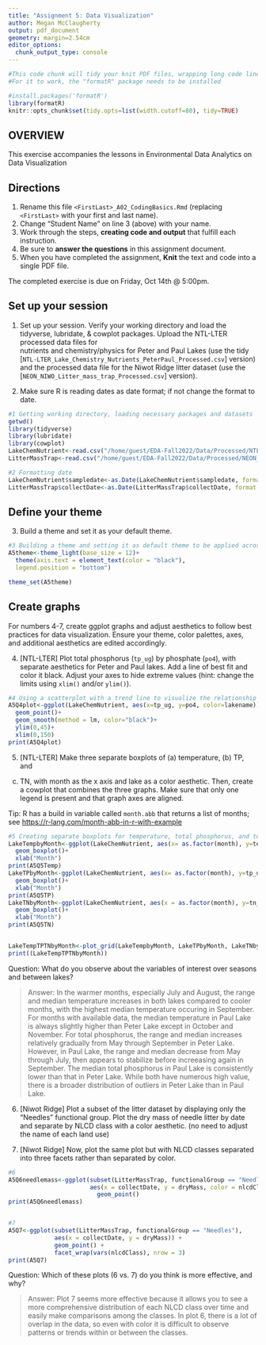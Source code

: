 ```yaml
---
title: "Assignment 5: Data Visualization"
author: Megan McClaugherty
output: pdf_document
geometry: margin=2.54cm
editor_options: 
  chunk_output_type: console
---
```


```r
#This code chunk will tidy your knit PDF files, wrapping long code lines
#For it to work, the "formatR" package needs to be installed

#install.packages('formatR')
library(formatR)
knitr::opts_chunk$set(tidy.opts=list(width.cutoff=80), tidy=TRUE)
```

## OVERVIEW

This exercise accompanies the lessons in Environmental Data Analytics on Data Visualization 

## Directions
1. Rename this file `<FirstLast>_A02_CodingBasics.Rmd` (replacing `<FirstLast>` with your first and last name).
2. Change "Student Name" on line 3 (above) with your name.
3. Work through the steps, **creating code and output** that fulfill each instruction.
4. Be sure to **answer the questions** in this assignment document.
5. When you have completed the assignment, **Knit** the text and code into a single PDF file.

The completed exercise is due on Friday, Oct 14th @ 5:00pm.



## Set up your session 
1. Set up your session. Verify your working directory and load the tidyverse, 
lubridate, & cowplot packages. Upload the NTL-LTER processed data files for  
nutrients and chemistry/physics for Peter and Paul Lakes (use the tidy 
[`NTL-LTER_Lake_Chemistry_Nutrients_PeterPaul_Processed.csv`] version) and 
the processed data file for the Niwot Ridge litter dataset (use the
[`NEON_NIWO_Litter_mass_trap_Processed.csv`] version). 

2. Make sure R is reading dates as date format; if not change the format to date.

```r
#1 Getting working directory, loading necessary packages and datasets
getwd()
library(tidyverse)
library(lubridate)
library(cowplot)
LakeChemNutrient<-read.csv("/home/guest/EDA-Fall2022/Data/Processed/NTL-LTER_Lake_Chemistry_Nutrients_PeterPaul_Processed.csv", stringsAsFactors = TRUE)
LitterMassTrap<-read.csv("/home/guest/EDA-Fall2022/Data/Processed/NEON_NIWO_Litter_mass_trap_Processed.csv", stringsAsFactors = TRUE)

#2 Formatting date
LakeChemNutrient$sampledate<-as.Date(LakeChemNutrient$sampledate, format = "%Y-%m-%d")
LitterMassTrap$collectDate<-as.Date(LitterMassTrap$collectDate, format = "%Y-%m-%d")

```
## Define your theme
3. Build a theme and set it as your default theme.

```r
#3 Building a theme and setting it as default theme to be applied across all plots
A5theme<-theme_light(base_size = 12)+
  theme(axis.text = element_text(color = "black"),
  legend.position = "bottom")

theme_set(A5theme)

```

## Create graphs
For numbers 4-7, create ggplot graphs and adjust aesthetics to follow best 
practices for data visualization. Ensure your theme, color palettes, axes, 
and additional aesthetics are edited accordingly.

4. [NTL-LTER] Plot total phosphorus (`tp_ug`) by phosphate (`po4`), with 
separate aesthetics for Peter and Paul lakes. Add a line of best fit and 
color it black. Adjust your axes to hide extreme values (hint: change the 
limits using `xlim()` and/or `ylim()`).

```r
#4 Using a scatterplot with a trend line to visualize the relationship between total phosphorus and phosphate concentrations, using different colors for the two lakes. Adjusted y-axis to remove an outlier.
A5Q4plot<-ggplot(LakeChemNutrient, aes(x=tp_ug, y=po4, color=lakename))+
  geom_point()+
  geom_smooth(method = lm, color="black")+
  ylim(0,45)+
  xlim(0,150)
print(A5Q4plot)
```


5. [NTL-LTER] Make three separate boxplots of (a) temperature, (b) TP, and 
(c) TN, with month as the x axis and lake as a color aesthetic. Then, create 
a cowplot that combines the three graphs. Make sure that only one legend is 
present and that graph axes are aligned. 

Tip: R has a build in variable called `month.abb` that returns a list of months;
see <https://r-lang.com/month-abb-in-r-with-example>

```r
#5 Creating separate boxplots for temperature, total phosphorus, and total nitrogen by month for each lake.
LakeTempbyMonth<-ggplot(LakeChemNutrient, aes(x= as.factor(month), y=temperature_C, color = lakename))+
  geom_boxplot()+
  xlab("Month")
print(A5Q5Temp)
LakeTPbyMonth<-ggplot(LakeChemNutrient, aes(x= as.factor(month), y=tp_ug, color = lakename))+
  geom_boxplot()+
  xlab("Month")
print(A5Q5TP)
LakeTNbyMonth<-ggplot(LakeChemNutrient, aes(x = as.factor(month), y=tn_ug, color = lakename))+
  geom_boxplot()+
  xlab("Month")
print(A5Q5TN)


LakeTempTPTNbyMonth<-plot_grid(LakeTempbyMonth, LakeTPbyMonth, LakeTNbyMonth, nrow = 3, align = 'h', rel_heights = c(3, 3, 3))
print((LakeTempTPTNbyMonth))

```

Question: What do you observe about the variables of interest over seasons 
and between lakes? 

> Answer: In the warmer months, especially July and August, the range and median temperature increases in both lakes compared to cooler months, with the highest median temperature occuring in September. For months with available data, the median temperature in Paul Lake is always slightly higher than Peter Lake except in October and November. For total phosphorus, the range and median increases relatively gradually from May through September in Peter Lake. However, in Paul Lake, the range and median decrease from May through July, then appears to stabilize before increeasing again in September. The median total phosphorus in Paul Lake is consistently lower than that in Peter Lake. While both have numerous high value, there is a broader distribution of outliers in Peter Lake than in Paul Lake. 

6. [Niwot Ridge] Plot a subset of the litter dataset by displaying only the 
"Needles" functional group. Plot the dry mass of needle litter by date and 
separate by NLCD class with a color aesthetic. (no need to adjust the name 
of each land use)

7. [Niwot Ridge] Now, plot the same plot but with NLCD classes separated into 
three facets rather than separated by color. 

```r
#6 
A5Q6needlemass<-ggplot(subset(LitterMassTrap, functionalGroup == "Needles"),
                       aes(x = collectDate, y = dryMass, color = nlcdClass))+
                         geom_point()
print(A5Q6needlemass)


#7
A5Q7<-ggplot(subset(LitterMassTrap, functionalGroup == "Needles"), 
             aes(x = collectDate, y = dryMass)) +
             geom_point() +
             facet_wrap(vars(nlcdClass), nrow = 3)
print(A5Q7)

```
Question: Which of these plots (6 vs. 7) do you think is more effective, and why? 

> Answer: Plot 7 seems more effective because it allows you to see a more comprehensive distribution of each NLCD class over time and easily make comparisons among the classes. In plot 6, there is a lot of overlap in the data, so even with color it is difficult to observe patterns or trends within or between the classes. 